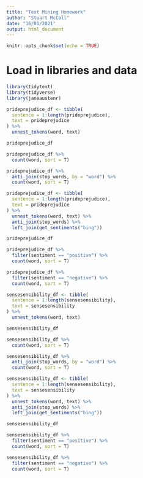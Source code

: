 ```yaml
---
title: "Text Mining Homework"
author: "Stuart McColl"
date: "16/01/2021"
output: html_document
---
```


```r
knitr::opts_chunk$set(echo = TRUE)
```

# Load in libraries and data

```r

library(tidytext)
library(tidyverse)
library(janeaustenr)

```

```r

prideprejudice_df <- tibble(
  sentence = 1:length(prideprejudice),
  text = prideprejudice
) %>% 
  unnest_tokens(word, text)

prideprejudice_df

prideprejudice_df %>% 
  count(word, sort = T)

```


```r

prideprejudice_df %>% 
  anti_join(stop_words, by = "word") %>% 
  count(word, sort = T)


```

```r

prideprejudice_df <- tibble(
  sentence = 1:length(prideprejudice),
  text = prideprejudice
) %>% 
  unnest_tokens(word, text) %>% 
  anti_join(stop_words) %>% 
  left_join(get_sentiments("bing"))

prideprejudice_df


```

```r

prideprejudice_df %>% 
  filter(sentiment == "positive") %>% 
  count(word, sort = T)

```


```r

prideprejudice_df %>% 
  filter(sentiment == "negative") %>% 
  count(word, sort = T)


```


```r

sensesensibility_df <- tibble(
  sentence = 1:length(sensesensibility),
  text = sensesensibility
) %>% 
  unnest_tokens(word, text)

sensesensibility_df

sensesensibility_df %>% 
  count(word, sort = T)

```

```r

sensesensibility_df %>% 
  anti_join(stop_words, by = "word") %>% 
  count(word, sort = T)

```


```r

sensesensibility_df <- tibble(
  sentence = 1:length(sensesensibility),
  text = sensesensibility
) %>% 
  unnest_tokens(word, text) %>% 
  anti_join(stop_words) %>% 
  left_join(get_sentiments("bing"))

sensesensibility_df

```


```r

sensesensibility_df %>% 
  filter(sentiment == "positive") %>% 
  count(word, sort = T)

```

```r

sensesensibility_df %>% 
  filter(sentiment == "negative") %>% 
  count(word, sort = T)

```
















